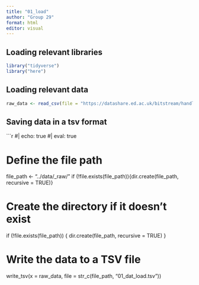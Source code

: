 ```yaml
---
title: "01_load"
author: "Group 29"
format: html
editor: visual
---
```


## Loading relevant libraries

```r
library("tidyverse")
library("here")
```

## Loading relevant data

```r

raw_data <- read_csv(file = "https://datashare.ed.ac.uk/bitstream/handle/10283/124/IST_corrected.csv?sequence=5&isAllowed=y")
```

## Saving data in a tsv format

```r
#| echo: true
#| eval: true

# Define the file path
file_path <- "../data/_raw/"
if (!file.exists(file_path)){dir.create(file_path, recursive = TRUE)}


# Create the directory if it doesn't exist
if (!file.exists(file_path)) {
    dir.create(file_path, recursive = TRUE)
}

# Write the data to a TSV file
write_tsv(x = raw_data, file = str_c(file_path, "01_dat_load.tsv"))
